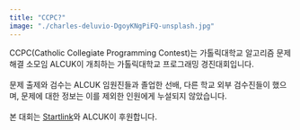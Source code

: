 ```yaml
---
title: "CCPC?"
image: "./charles-deluvio-DgoyKNgPiFQ-unsplash.jpg"
---
```



CCPC(Catholic Collegiate Programming Contest)는 가톨릭대학교 알고리즘 문제해결 소모임 ALCUK이 개최하는 가톨릭대학교 프로그래밍 경진대회입니다. <br/><br/>
문제 출제와 검수는 ALCUK 임원진들과 졸업한 선배, 다른 학교 외부 검수진들이 했으며, 문제에 대한 정보는 이를 제외한 인원에게 누설되지 않았습니다. <br/><br/>
본 대회는 <a href="https://startlink.io" target="_blank" rel="nofollow noopener noreferrer" aria-label="External Link"><Underlining color={Theme.colors.tertiary} hoverColor={Theme.colors.secondary}>Startlink</Underlining></a>와 ALCUK이 후원합니다.
